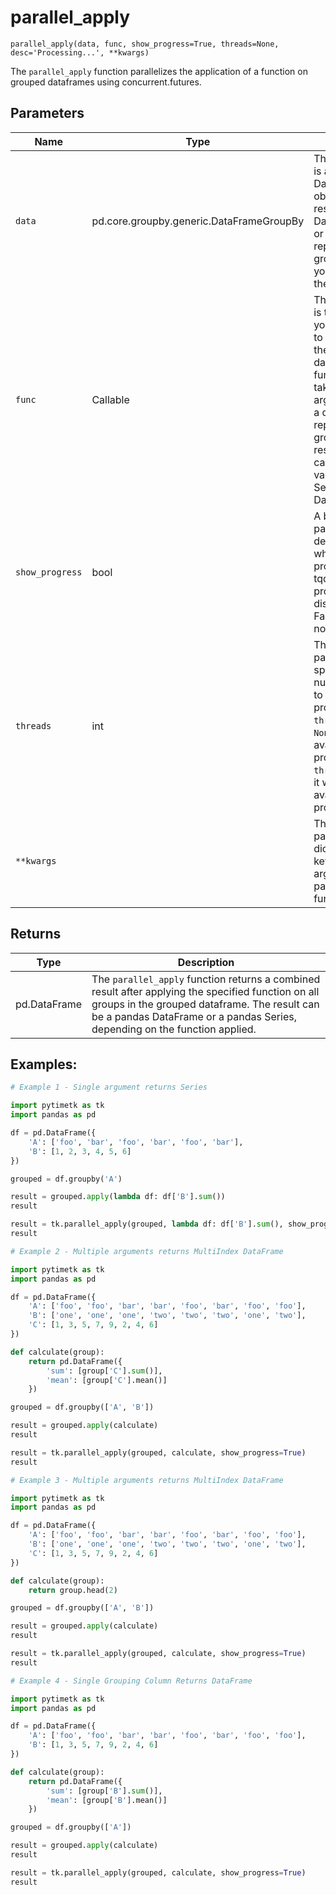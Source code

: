 # parallel_apply { #pytimetk.parallel_apply }

`parallel_apply(data, func, show_progress=True, threads=None, desc='Processing...', **kwargs)`

The `parallel_apply` function parallelizes the application of a function on grouped dataframes using
concurrent.futures.

## Parameters

| Name            | Type                                     | Description                                                                                                                                                                                                                                                                                | Default    |
|-----------------|------------------------------------------|--------------------------------------------------------------------------------------------------------------------------------------------------------------------------------------------------------------------------------------------------------------------------------------------|------------|
| `data`          | pd.core.groupby.generic.DataFrameGroupBy | The `data` parameter is a Pandas DataFrameGroupBy object, which is the result of grouping a DataFrame by one or more columns. It represents the grouped data that you want to apply the function to.                                                                                       | _required_ |
| `func`          | Callable                                 | The `func` parameter is the function that you want to apply to each group in the grouped dataframe. This function should take a single argument, which is a dataframe representing a group, and return a result. The result can be a scalar value, a pandas Series, or a pandas DataFrame. | _required_ |
| `show_progress` | bool                                     | A boolean parameter that determines whether to display progress using tqdm. If set to True, progress will be displayed. If set to False, progress will not be displayed.                                                                                                                   | `True`     |
| `threads`       | int                                      | The `threads` parameter specifies the number of threads to use for parallel processing. If `threads` is set to `None`, it will use all available processors. If `threads` is set to `-1`, it will use all available processors as well.                                                    | `None`     |
| `**kwargs`      |                                          | The `**kwargs` parameter is a dictionary of keyword arguments that are passed to the `func` function.                                                                                                                                                                                      | `{}`       |

## Returns

| Type         | Description                                                                                                                                                                                                                       |
|--------------|-----------------------------------------------------------------------------------------------------------------------------------------------------------------------------------------------------------------------------------|
| pd.DataFrame | The `parallel_apply` function returns a combined result after applying the specified function on all groups in the grouped dataframe. The result can be a pandas DataFrame or a pandas Series, depending on the function applied. |

## Examples:

``` python
# Example 1 - Single argument returns Series

import pytimetk as tk
import pandas as pd   

df = pd.DataFrame({
    'A': ['foo', 'bar', 'foo', 'bar', 'foo', 'bar'],
    'B': [1, 2, 3, 4, 5, 6]
})

grouped = df.groupby('A')

result = grouped.apply(lambda df: df['B'].sum())
result

result = tk.parallel_apply(grouped, lambda df: df['B'].sum(), show_progress=True, threads=2)
result
```

``` python
# Example 2 - Multiple arguments returns MultiIndex DataFrame

import pytimetk as tk
import pandas as pd

df = pd.DataFrame({
    'A': ['foo', 'foo', 'bar', 'bar', 'foo', 'bar', 'foo', 'foo'],
    'B': ['one', 'one', 'one', 'two', 'two', 'two', 'one', 'two'],
    'C': [1, 3, 5, 7, 9, 2, 4, 6]
})

def calculate(group):
    return pd.DataFrame({
        'sum': [group['C'].sum()],
        'mean': [group['C'].mean()]
    })

grouped = df.groupby(['A', 'B'])

result = grouped.apply(calculate)
result

result = tk.parallel_apply(grouped, calculate, show_progress=True)
result

```

``` python
# Example 3 - Multiple arguments returns MultiIndex DataFrame

import pytimetk as tk
import pandas as pd

df = pd.DataFrame({
    'A': ['foo', 'foo', 'bar', 'bar', 'foo', 'bar', 'foo', 'foo'],
    'B': ['one', 'one', 'one', 'two', 'two', 'two', 'one', 'two'],
    'C': [1, 3, 5, 7, 9, 2, 4, 6]
})

def calculate(group):
    return group.head(2)

grouped = df.groupby(['A', 'B'])

result = grouped.apply(calculate)
result

result = tk.parallel_apply(grouped, calculate, show_progress=True)
result

```

``` python
# Example 4 - Single Grouping Column Returns DataFrame

import pytimetk as tk
import pandas as pd

df = pd.DataFrame({
    'A': ['foo', 'foo', 'bar', 'bar', 'foo', 'bar', 'foo', 'foo'],
    'B': [1, 3, 5, 7, 9, 2, 4, 6]
})

def calculate(group):
    return pd.DataFrame({
        'sum': [group['B'].sum()],
        'mean': [group['B'].mean()]
    })

grouped = df.groupby(['A'])

result = grouped.apply(calculate)
result

result = tk.parallel_apply(grouped, calculate, show_progress=True)
result

```